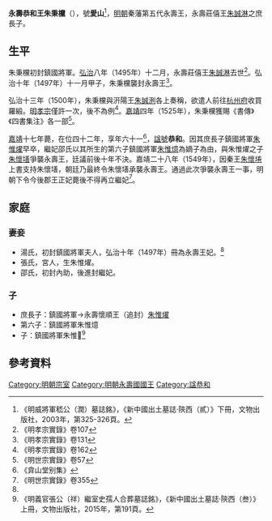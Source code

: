 {{東亞男性歷史人物
| 名稱=永壽恭和王朱秉欓 
| 身份=明朝宗室<br>明朝秦藩永壽王
| 姓=朱
| 名=秉欓
| 字=
| 封爵=[[郡王|郡王]]
| 封號=永壽
| 封地=[[西安|西安]]
| 乳名=
| 小字=
| 别號=
| 其他名號=
| 出生年=1477年
| 逝世年=1538年
| 諡號=恭和
| 墳墓=
| 父親=永壽莊僖王[[朱誠淋|朱誠淋]]
| 母親=
| 元配=湯氏
| 繼室=邵氏
| 側室=張氏
| 元配之父=
| 元配之母=
| 繼室之父=
| 繼室之母=
| 嫡兄弟=
| 嫡姊妹=
| 庶兄弟=
| 庶姊妹=
| 同胞兄弟=
| 同胞姊妹=
| 異母兄弟=
| 異母姊妹=
| 嫡子=
| 嫡女=
| 庶子=追封永壽懷順王[[朱惟燿|朱惟燿]]、鎮國將軍[[朱惟燱|朱惟燱]]
| 庶女=
| 注釋=
|}}

'''永壽恭和王朱秉欓'''（{{Bd|1477年||1538年}}），號'''愛山'''<ref>《明威將軍嵇公（潤）墓誌銘》，《新中國出土墓誌·陝西（貳）》下冊，文物出版社，2003年，第325-326頁。</ref>，[[明朝|明朝]]秦藩第五代永壽王，永壽莊僖王[[朱誠淋|朱誠淋]]之庶長子。

== 生平 ==
朱秉欓初封鎮國將軍。[[弘治_(明朝)|弘治]]八年（1495年）十二月，永壽莊僖王[[朱誠淋|朱誠淋]]去世<ref>《明孝宗實錄》卷107</ref>。弘治十年（1497年）十一月甲子，朱秉欓襲封永壽王<ref name=x131>《明孝宗實錄》卷131</ref>。

弘治十三年（1500年），朱秉欓與汧陽王[[朱誠洌|朱誠洌]]各上奏稱，欲遣人前往[[杭州府|杭州府]]收買羅緞。[[明孝宗|明孝宗]]僅許一次，後不為例<ref>《明孝宗實錄》卷162</ref>。[[嘉靖|嘉靖]]四年（1525年），朱秉欓獲賜《書傳》《四書集注》各一部<ref>《明世宗實錄》卷57</ref>。

[[嘉靖|嘉靖]]十七年薨，在位四十二年，享年六十一<ref>《弇山堂别集》</ref>，[[諡號|諡號]]'''恭和'''。因其庶長子鎮國將軍[[朱惟燿|朱惟燿]]早卒，繼妃邵氏以其所生的第六子鎮國將軍[[朱惟燱|朱惟燱]]為嫡子為由，與朱惟燿之子[[朱懷墡|朱懷墡]]爭襲永壽王，廷議前後十年不決。嘉靖二十八年（1549年），因秦王[[朱懷埢|朱懷埢]]上書支持朱懷墡，朝廷乃最終令朱懷墡承襲永壽王。通過此次爭襲永壽王一事，明朝下令今後郡王正妃薨後不得再立繼妃<ref>《明世宗實錄》卷355</ref>。

== 家庭 ==
=== 妻妾 ===
*湯氏，初封鎮國將軍夫人，弘治十年（1497年）冊為永壽王妃。<ref name=x131/>
*張氏，宮人，生朱惟燿。
*邵氏，初封內助，後進封繼妃。

=== 子 ===
*庶長子：鎮國將軍→永壽懷順王（追封）[[朱惟燿|朱惟燿]]
*第六子：鎮國將軍朱惟燱
*子：鎮國將軍朱惟𦓒<ref>《明義官張公（祥）繼室史孺人合葬墓誌銘》，《新中國出土墓誌·陝西（叁）》上冊，文物出版社，2015年，第191頁。</ref>

== 參考資料 ==
{{reflist|3}}

{{s-start}}
{{s-before|父莊僖王[[朱誠淋|朱誠淋]]}}
{{s-ttl|title=[[明朝藩王列表_(秦王系)#永壽國|明永壽國國王]]|years=1497年－1538年}}
{{s-aft|after=孫榮靖王[[朱懷墡|朱懷墡]]}}
{{end}}

[[Category:明朝宗室|Category:明朝宗室]]
[[Category:明朝永壽國國王|Category:明朝永壽國國王]]
[[Category:諡恭和|Category:諡恭和]]